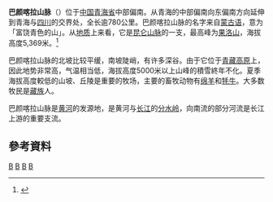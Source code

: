 {{NoteTA|G1=Unit|zh-cn:巴颜喀拉山脉; zh-hk:巴顏喀拉山脈; zh-tw:巴顏喀喇山}}
'''巴颜喀拉山脉'''（{{Lang-mn|'''Баянхар уул''', ''Bayankhar uul''}}）位于[[中国|中国]][[青海省|青海省]]中部偏南。从青海的中部偏南向东偏南方向延伸到青海与[[四川|四川]]的交界处，全长逾780公里。巴颜喀拉山脉的名字来自[[蒙古语|蒙古语]]，意为「富饶青色的山」。从[[地质学|地质]]上来看，它是[[昆仑山脉|昆仑山脉]]的一支，最高峰为[[果洛山|果洛山]]，海拔高度5,369米。<ref>{{Cite book|url=https://books.google.com.hk/books?id=D5ZCAAAAYAAJ&pg=PA628|publisher=Maruzen Kabushiki Kaisha|date=1849|language=en|title=The Chinese Repository|pages=628|access-date=2021-08-19|archive-date=2021-08-19|archive-url=https://web.archive.org/web/20210819171551/https://books.google.com.hk/books?id=D5ZCAAAAYAAJ&pg=PA628|dead-url=no}}</ref>

巴颜喀拉山脉的北坡比较平缓，南坡陡峭，有许多深谷。由于它位于[[青藏高原|青藏高原]]上，因此地势非常高，气温相当低，海拔高度5000米以上山峰的積雪終年不化。夏季海拔高度較低的山坡、丘陵是重要的牧场，主要的畜牧动物有[[绵羊|绵羊]]和[[牦牛|牦牛]]。大多数牧民是[[藏族|藏族]]人。

巴颜喀拉山脉是[[黄河|黄河]]的发源地，是黄河与[[长江|长江]]的[[分水岭|分水岭]]，向南流的部分河流是长江上游的重要支流。

== 參考資料 ==
{{Reflist|30em}}
{{中国山脉}}
{{PRChina-geo-stub}}
[[Category:昆仑山脉|B]]
[[Category:青海山脉|B]]
[[Category:西藏山脉|B]]
[[Category:四川山脉|B]]